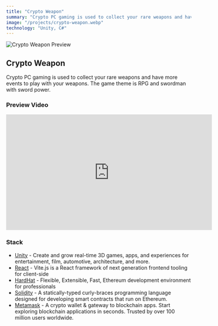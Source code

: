 ```yaml
---
title: "Crypto Weapon"
summary: "Crypto PC gaming is used to collect your rare weapons and have more events to play with your weapons. The game theme is RPG and swordman with sword power."
image: "/projects/crypto-weapon.webp"
technology: "Unity, C#"
---
```


![Crypto Weapon Preview](/projects/crypto-weapon.webp)

## Crypto Weapon

Crypto PC gaming is used to collect your rare weapons and have more events to play with your weapons. The game theme is RPG and swordman with sword power.

### Preview Video

<div
  style={{
    position: "relative",
    paddingBottom: "56.25%",
    height: 0,
    overflow: "hidden",
    maxWidth: "100%",
    background: "#000",
  }}
>
  <iframe
    width="560"
    height="315"
    src="https://www.youtube.com/embed/wf7iM94jiZM"
    frameBorder="0"
    allow="accelerometer; autoplay; clipboard-write; encrypted-media; gyroscope; picture-in-picture"
    allowFullScreen
    style={{
      position: "absolute",
      top: 0,
      left: 0,
      width: "100%",
      height: "100%",
    }}
  ></iframe>
</div>

### Stack

- [Unity](https://vitejs.dev) - Create and grow real-time 3D games, apps, and experiences for entertainment, film, automotive, architecture, and more.
- [React](https://vitejs.dev) - Vite.js is a React framework of next generation frontend tooling for client-side
- [HardHat](https://hardhat.org) - Flexible, Extensible, Fast, Ethereum development environment for professionals
- [Solidity](https://soliditylang.org) - A statically-typed curly-braces programming language designed for developing smart contracts that run on Ethereum.
- [Metamask](https://metamask.io) - A crypto wallet & gateway to blockchain apps. Start exploring blockchain applications in seconds. Trusted by over 100 million users worldwide.
